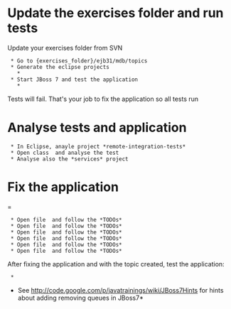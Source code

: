 = Update the exercises folder and run tests=

Update your exercises folder from SVN
  
  * Go to {exercises_folder}/ejb31/mdb/topics
  * Generate the eclipse projects
    * {{{ mvn clean eclipse:eclipse -Dmaven.skip.test=true}}}
  * Start JBoss 7 and test the application
    * {{{ mvn clean install}}}

Tests will fail. That's your job to fix the application so all tests run

= Analyse tests and application =
  * In Eclipse, anayle project *remote-integration-tests*
  * Open class {{{OrdesRemoteFacadeTest}}} and analyse the test {{{testCreateOrder()}}}
  * Analyse also the *services* project

= Fix the application ==
  * Open file {{{OrdersService}}} and follow the *TODOs*
  * Open file {{{SellOrderNotifier}}} and follow the *TODOs*
  * Open file {{{SellOrdersTopicListener}}} and follow the *TODOs*
  * Open file {{{AverageOrdersTopicListener}}} and follow the *TODOs*
  * Open file {{{BigOrdersTopicListener}}} and follow the *TODOs*
  * Open file {{{SmallOrdersTopicListener}}} and follow the *TODOs*


  

After fixing the application and with the topic created, test the application:
  * {{{ mvn clean install}}}


*See http://code.google.com/p/javatrainings/wiki/JBoss7Hints for hints about adding removing queues in JBoss7*
